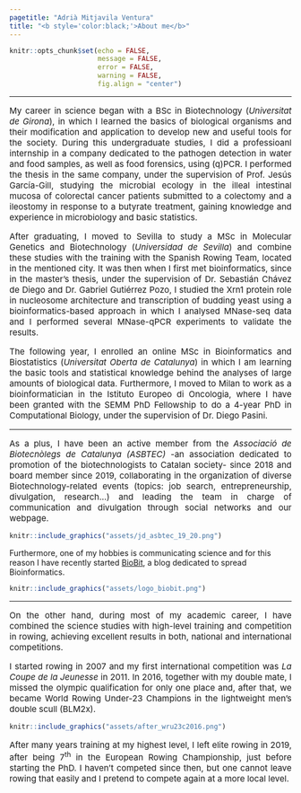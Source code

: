 ```yaml
---
pagetitle: "Adrià Mitjavila Ventura"
title: "<b style='color:black;'>About me</b>"
---
```


```r
knitr::opts_chunk$set(echo = FALSE,
                      message = FALSE,
                      error = FALSE,
                      warning = FALSE, 
                      fig.align = "center")
```
***

<p style='font-size:15px;' align='justify'> My career in science began with a BSc in Biotechnology (*Universitat de Girona*), in which I learned the basics of biological organisms and their modification and application to develop new and useful tools for the society. During this undergraduate studies, I did a professioanl internship in a company dedicated to the pathogen detection in water and food samples, as well as food forensics, using (q)PCR. I performed the thesis in the same company, under the supervision of Prof. Jesús García-Gill, studying the microbial ecology in the illeal intestinal mucosa of colorectal cancer patients submitted to a colectomy and a ileostomy in response to a butyrate treatment, gaining knowledge and experience in microbiology and basic statistics. </p>

<p style='font-size:15px;' align='justify'> After graduating, I moved to Sevilla to study a MSc in Molecular Genetics and Biotechnology (*Universidad de Sevilla*) and combine these studies with the training with the Spanish Rowing Team, located in the mentioned city. It was then when I first met bioinformatics, since in the master's thesis, under the supervision of Dr. Sebastián Chávez de Diego and Dr. Gabriel Gutiérrez Pozo, I studied the Xrn1 protein role in nucleosome architecture and transcription of budding yeast using a bioinformatics-based approach in which I analysed MNase-seq data and I performed several MNase-qPCR experiments to validate the results. </p>

<p style='font-size:15px;' align='justify'> The following year, I enrolled an online MSc in Bioinformatics and Biostatistics (*Universitat Oberta de Catalunya*) in which I am learning the basic tools and statistical knowledge behind the analyses of large amounts of biological data. Furthermore, I moved to Milan to work as a bioinformatician in the Istituto Europeo di Oncologia, where I have been granted with the SEMM PhD Fellowship to do a 4-year PhD in Computational Biology, under the supervision of Dr. Diego Pasini. </p>

***

<p style='font-size:15px;' align='justify'> As a plus, I have been an active member from the *Associació de Biotecnòlegs de Catalunya (ASBTEC)* -an association dedicated to promotion of the biotechnologists to Catalan society- since 2018 and board member since 2019, collaborating in the organization of diverse Biotechnology-related events (topics: job search, entrepreneurship, divulgation, research...) and leading the team in charge of communication and divulgation through social networks and our webpage.</p>

```r
knitr::include_graphics("assets/jd_asbtec_19_20.png")
```

Furthermore, one of my hobbies is communicating science and for this reason I have recently started [BioBit](https://biobit.netlify.app), a blog dedicated to spread Bioinformatics.

```r
knitr::include_graphics("assets/logo_biobit.png")
```

***

<p style='font-size:15px;' align='justify'> On the other hand, during most of my academic career, I have combined the science studies with high-level training and competition in rowing, achieving excellent results in both, national and international competitions.   </p>

<p style='font-size:15px;' align='justify'> I started rowing in 2007 and my first international competition was *La Coupe de la Jeunesse* in 2011. In 2016, together with my double mate, I missed the olympic qualification for only one place and, after that, we became World Rowing Under-23 Champions in the lightweight men's double scull (BLM2x).   </p>

```r
knitr::include_graphics("assets/after_wru23c2016.png")
```

<p style='font-size:15px;' align='justify'> After many years training at my highest level, I left elite rowing in 2019, after being 7^th^ in the European Rowing Championship, just before starting the PhD. I haven't competed since then, but one cannot leave rowing that easily and I pretend to compete again at a more local level. </p>


<br><br><br><br>
<br><br><br><br>
<br><br><br><br>